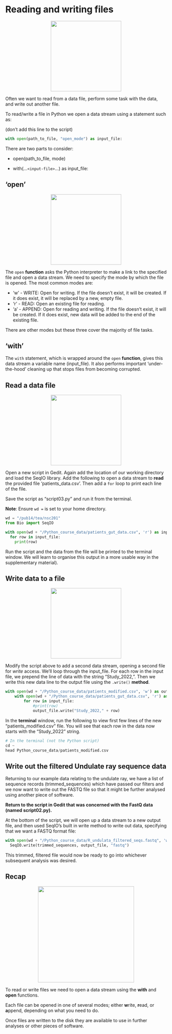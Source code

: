 # Reading and writing files

<center>![](images/write_file.png){height=220px}</center>

Often we want to read from a data file, perform some task with the data, and write out
another file.

To read/write a file in Python we open a data stream using a statement such as:

(don't add this line to the script)
```python
with open(path_to_file, "open_mode") as input_file:
```

There are two parts to consider:

  - open(path_to_file, mode)
  
  - with(...`<input-file>`...) as input_file:
  
## 'open'
<center>![](images/open.png){height=220px}</center>

The `open` __function__ asks the Python interpreter to make a link to the specified file and open a data stream.
We need to specify the mode by which the file is opened.
The most common modes are:
 
 - 'w'   - WRITE: Open for writing. If the file doesn't exist, it will be created. If it does exist, it will be replaced by a new, empty file.
 - 'r'   - READ: Open an existing file for reading.
 - 'a'   - APPEND: Open for reading and writing. If the file doesn't exist, it will be created. If it does exist, new data will be added to the end of the existing file.
 
There are other modes but these three cover the majority of file tasks.

## 'with'

The `with` statement, which is wrapped around the `open` __function__, gives this data stream a variable name (input_file).
It also performs important 'under-the-hood' cleaning up that stops files from becoming corrupted.

## Read a data file
<center>![](images/read.webp){height=220px}</center>

Open a new script in Gedit. Again add the location of our working directory and load the SeqIO library. 
Add the following to open a data stream to <b>read</b> the provided file 'patients_data.csv'.
Then add a `for` loop to print each line of the file.

Save the script as "script03.py" and run it from the terminal.

__Note__: Ensure `wd =` is set to your home directory.

```python
wd = "/pub14/tea/nsc201"
from Bio import SeqIO

with open(wd + "/Python_course_data/patients_gut_data.csv", 'r') as input_file:
  for row in input_file:
    print(row)
```

Run the script and the data from the file will be printed to the terminal window. We will learn to organise this output in a more usable way in the supplementary material).

## Write data to a file
<center>![](images/write.png){height=220px}</center>

Modify the script above to add a second data stream, opening a second file for *write* access.
We'll loop through the input_file. 
For each row in the input file, we prepend the line of data with the string "Study_2022,".
Then we write this new data line to the output file using the `.write()` __method__.

```python
with open(wd + "/Python_course_data/patients_modified.csv", 'w') as output_file:
    with open(wd + "/Python_course_data/patients_gut_data.csv", 'r') as input_file:
        for row in input_file:
            #print(row)
            output_file.write("Study_2022," + row)
```

In the <b>terminal</b> window, run the following to view first few lines of the new "patients_modified.csv" file. You will
see that each row in the data now starts with the "Study_2022" string.

```python
# In the terminal (not the Python script)
cd ~
head Python_course_data/patients_modified.csv
```

## Write out the filtered Undulate ray sequence data
Returning to our example data relating to the undulate ray, we have a list of sequence records (trimmed_sequences) which have passed our filters and we now want to write out the FASTQ file so that it might be further analysed using another piece of software.

<b>Return to the script in Gedit that was concerned with the FastQ data (named script02.py).</b>

At the bottom of the script, we will open up a data stream to a new output file, and then used SeqIO's built in write method to write out data, specifying that we want a FASTQ format file:

```python
with open(wd + "/Python_course_data/R_undulata_filtered_seqs.fastq", 'w') as output_file:
  SeqIO.write(trimmed_sequences, output_file, "fastq")
```  

This trimmed, filtered file would now be ready to go into whichever subsequent analysis was desired.

## Recap

<center>![](./images/recap.webp){height=300px}</center>
To read or write files we need to open a data stream using the <b>with</b> and <b>open</b> functions. 

Each file can be opened in one of several modes; either <b>w</b>rite, <b>r</b>ead, or <b>a</b>ppend, depending on what you need to do. 

Once files are written to the disk they are available to use in further analyses or other pieces of software.
